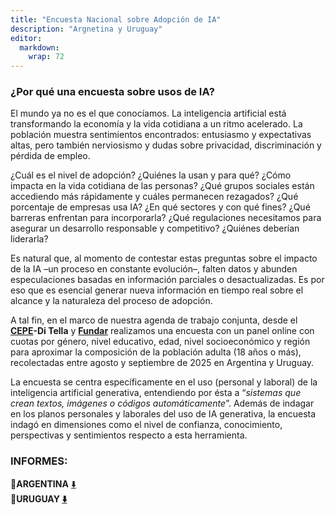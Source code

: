 ```yaml
---
title: "Encuesta Nacional sobre Adopción de IA"
description: "Argnetina y Uruguay"
editor: 
  markdown: 
    wrap: 72
---
```


### ¿Por qué una encuesta sobre usos de IA?

El mundo ya no es el que conocíamos. La inteligencia artificial está
transformando la economía y la vida cotidiana a un ritmo acelerado. La
población muestra sentimientos encontrados: entusiasmo y expectativas
altas, pero también nerviosismo y dudas sobre privacidad, discriminación
y pérdida de empleo.

¿Cuál es el nivel de adopción? ¿Quiénes la usan y para qué? ¿Cómo
impacta en la vida cotidiana de las personas? ¿Qué grupos sociales están
accediendo más rápidamente y cuáles permanecen rezagados? ¿Qué
porcentaje de empresas usa IA? ¿En qué sectores y con qué fines? ¿Qué
barreras enfrentan para incorporarla? ¿Qué regulaciones necesitamos para
asegurar un desarrollo responsable y competitivo? ¿Quiénes deberían
liderarla?

Es natural que, al momento de contestar estas preguntas sobre el impacto
de la IA --un proceso en constante evolución--, falten datos y abunden
especulaciones basadas en información parciales o desactualizadas. Es
por eso que es esencial generar nueva información en tiempo real sobre
el alcance y la naturaleza del proceso de adopción.

A tal fin, en el marco de nuestra agenda de trabajo conjunta, desde el
[**CEPE**](https://www.utdt.edu/listado_contenidos.php?id_item_menu=25278)**-Di
Tella** y [**Fundar**](https://fund.ar/serie/inteligencia-artificial)
realizamos una encuesta con un panel online con cuotas por género, nivel
educativo, edad, nivel socioeconómico y región para aproximar la
composición de la población adulta (18 años o más), recolectadas entre
agosto y septiembre de 2025 en Argentina y Uruguay.

La encuesta se centra específicamente en el uso (personal y laboral) de
la inteligencia artificial generativa, entendiendo por ésta a "*sistemas
que crean textos, imágenes o códigos automáticamente*". Además de
indagar en los planos personales y laborales del uso de IA generativa,
la encuesta indagó en dimensiones como el nivel de confianza,
conocimiento, perspectivas y sentimientos respecto a esta herramienta.

### **INFORMES:**

📄**ARGENTINA**
[⬇️](https://raw.githubusercontent.com/CEPE-Fundar/cepe-fundar.github.io/main/informes/encuesta_adopcion_arg.pdf "Descargar")\
**📄URUGUAY
[⬇️](https://raw.githubusercontent.com/CEPE-Fundar/cepe-fundar.github.io/main/informes/encuesta_adopcion_uru.pdf "Descargar")**
